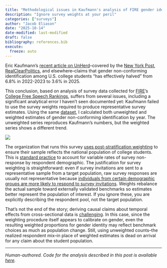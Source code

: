 ```yaml
---
title: "Methodological issues in Kaufmann's analysis of FIRE gender identity data"
description: "Ignore survey weights at your peril"
categories: ["surveys"]
author: "Jacob Eliason"
date: "2025-10-14"
date-modified: last-modified
draft: false
bibliography: references.bib
execute:
  freeze: auto
---
```


Eric Kaufmann's [recent article on UnHerd](https://archive.ph/ywhWw)--covered by the [New York Post](https://archive.ph/phkCH), [RealClearPolitics](https://archive.ph/LnTWY), and elsewhere--claims that gender non-conforming identification among U.S. college students "has effectively halved" from 6.8% in 2022-2023 to 3.6% in 2025. 

This conclusion, based on analysis of survey data collected for [FIRE](https://archive.ph/Tlk1I)'s [College Free Speech Rankings](https://archive.ph/pqtMd), suffers from several issues, including a significant analytical error I haven't seen documented yet: Kaufmann failed to use the survey weights required to produce representative survey estimates. Using the same [dataset](https://rankings.thefire.org/explore?demo=all&year=2025), I calculated both unweighted and weighted estimates of gender non-conforming identification by year. The unweighted series reproduces Kaufmann's numbers, but the weighted series shows a different trend.

![](2025-10-14-weighted_vs_unweighted_estimates.png)

The organization that runs this survey [uses post-stratification weighting](https://archive.ph/2zU1X) to ensure their sample reflects the national population of college students. This is [standard practice](https://doi.org/10.1093/poq/nfl033) to account for variable rates of survey non-response by respondent demographic. The justification for survey weighting is straightforward: even if survey invitations are sent to a representative sample from a target population, raw survey responses are usually not representative because [individuals from certain demographic groups are more likely to respond to survey invitations](https://archive.ph/emD3t). Weights rebalance the actual sample toward externally validated benchmarks so estimates better represent the population of interest. If you ignore these, you are explicitly describing the respondent pool, not the target population.

That's not the end of the story; deriving causal claims about temporal effects from cross-sectional data is [challenging](https://pubmed.ncbi.nlm.nih.gov/35231933/). In this case, since the weighting procedure itself appears to calibrate on gender, even the resulting weighted proportions for gender identity may reflect benchmark choices as much as population change. Still, using unweighted counts--the realized respondent mix--in place of weighted estimates is dead on arrival for any claim about the student population.

---

*Human-authored. Code for the analysis described in this post is available [here](https://gist.github.com/jcblsn/41cc277699da0d89dced5d5310423331).*

[^1]: Another issue is that it treats the FIRE category ("a gender other than male or female") as if it were a direct measure of "trans identification," which it is not: transgender students who identify as male or female are not counted.